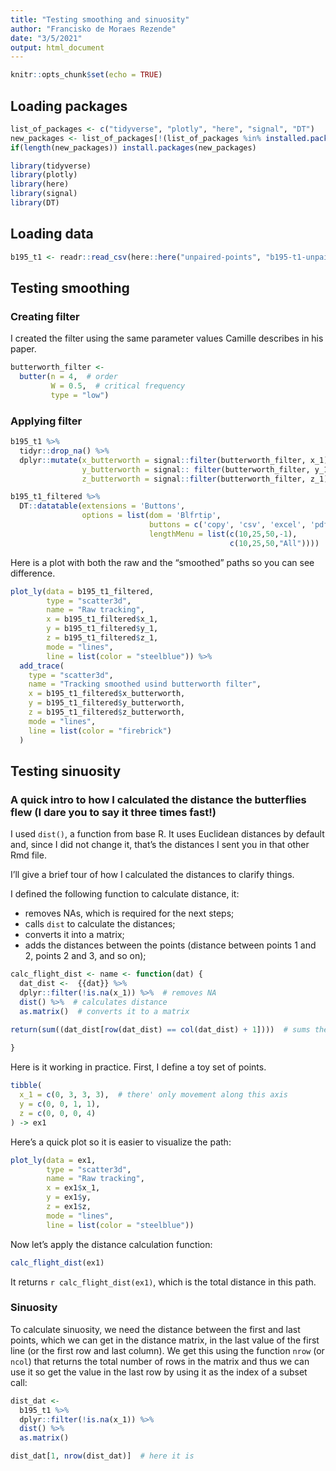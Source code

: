 ```yaml
---
title: "Testing smoothing and sinuosity"
author: "Francisko de Moraes Rezende"
date: "3/5/2021"
output: html_document
---
```


```r
knitr::opts_chunk$set(echo = TRUE)
```

## Loading packages

```r
list_of_packages <- c("tidyverse", "plotly", "here", "signal", "DT")
new_packages <- list_of_packages[!(list_of_packages %in% installed.packages()[,"Package"])]
if(length(new_packages)) install.packages(new_packages)

library(tidyverse)
library(plotly)
library(here)
library(signal)
library(DT)
```

## Loading data

```r
b195_t1 <- readr::read_csv(here::here("unpaired-points", "b195-t1-unpaired-points-xyz.csv")) 
```

## Testing smoothing

### Creating filter

I created the filter using the same parameter values Camille describes in his paper.

```r
butterworth_filter <-
  butter(n = 4,  # order
         W = 0.5,  # critical frequency
         type = "low")
```

### Applying filter

```r
b195_t1 %>% 
  tidyr::drop_na() %>% 
  dplyr::mutate(x_butterworth = signal::filter(butterworth_filter, x_1),
                y_butterworth = signal:: filter(butterworth_filter, y_1),
                z_butterworth = signal::filter(butterworth_filter, z_1)) -> b195_t1_filtered

b195_t1_filtered %>% 
  DT::datatable(extensions = 'Buttons',
                options = list(dom = 'Blfrtip',
                               buttons = c('copy', 'csv', 'excel', 'pdf', 'print'),
                               lengthMenu = list(c(10,25,50,-1),
                                                 c(10,25,50,"All"))))
```

Here is a plot with both the raw and the "smoothed" paths so you can see difference.

```r
plot_ly(data = b195_t1_filtered,
        type = "scatter3d",
        name = "Raw tracking",
        x = b195_t1_filtered$x_1,
        y = b195_t1_filtered$y_1,
        z = b195_t1_filtered$z_1,
        mode = "lines",
        line = list(color = "steelblue")) %>% 
  add_trace(
    type = "scatter3d",
    name = "Tracking smoothed usind butterworth filter",
    x = b195_t1_filtered$x_butterworth,
    y = b195_t1_filtered$y_butterworth,
    z = b195_t1_filtered$z_butterworth,
    mode = "lines",
    line = list(color = "firebrick")
  )
```

## Testing sinuosity

### A quick intro to how I calculated the distance the butterflies flew (I dare you to say it three times fast!)

I used `dist()`, a function from base R. It uses Euclidean distances by default and, since I did not change it, that's the distances I sent you in that other Rmd file.

I'll give a brief tour of how I calculated the distances to clarify things.

I defined the following function to calculate distance, it:

  + removes NAs, which is required for the next steps;
  + calls `dist` to calculate the distances;
  + converts it into a matrix;
  + adds the distances between the points (distance between points 1 and 2, points 2 and 3, and so on);

```r
calc_flight_dist <- name <- function(dat) {
  dat_dist <-  {{dat}} %>% 
  dplyr::filter(!is.na(x_1)) %>%  # removes NA
  dist() %>%  # calculates distance
  as.matrix()  # converts it to a matrix

return(sum((dat_dist[row(dat_dist) == col(dat_dist) + 1])))  # sums the distance between points by summing the points in line n and column n + 1
  
}
```


Here is it working in practice. First, I define a toy set of points.

```r
tibble(
  x_1 = c(0, 3, 3, 3),  # there' only movement along this axis
  y = c(0, 0, 1, 1),
  z = c(0, 0, 0, 4)
) -> ex1
```

Here's a quick plot so it is easier to visualize the path:

```r
plot_ly(data = ex1,
        type = "scatter3d",
        name = "Raw tracking",
        x = ex1$x_1,
        y = ex1$y,
        z = ex1$z,
        mode = "lines",
        line = list(color = "steelblue"))
```

Now let's apply the distance calculation function:

```r
calc_flight_dist(ex1)
```

It returns `r calc_flight_dist(ex1)`, which is the total distance in this path.

### Sinuosity

To calculate sinuosity, we need the distance between the first and last points, which we can get in the distance matrix, in the last value of the first line (or the first row and last column). We get this using the function `nrow` (or `ncol`) that returns the total number of rows in the matrix and thus we can use it so get the value in the last row by using it as the index of a subset call:

```r
dist_dat <- 
  b195_t1 %>% 
  dplyr::filter(!is.na(x_1)) %>%
  dist() %>% 
  as.matrix()

dist_dat[1, nrow(dist_dat)]  # here it is
```